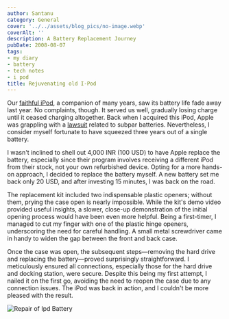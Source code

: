 ```yaml
---
author: Santanu
category: General
cover: '../../assets/blog_pics/no-image.webp'
coverAlt: ''
description: A Battery Replacement Journey
pubDate: 2008-08-07
tags:
- my diary
- battery
- tech notes
- i pod
title: Rejuvenating old I-Pod
---
```



Our [faithful iPod](http://blog.santm.com/2004/03/got-ipod.html), a companion of many years, saw its battery life fade away last year. No complaints, though. It served us well, gradually losing charge until it ceased charging altogether. Back when I acquired this iPod, Apple was grappling with a [lawsuit](http://www.macobserver.com/article/2005/06/02.11.shtml) related to subpar batteries. Nevertheless, I consider myself fortunate to have squeezed three years out of a single battery.

I wasn't inclined to shell out 4,000 INR (100 USD) to have Apple replace the battery, especially since their program involves receiving a different iPod from their stock, not your own refurbished device. Opting for a more hands-on approach, I decided to replace the battery myself. A new battery set me back only 20 USD, and after investing 15 minutes, I was back on the road.

The replacement kit included two indispensable plastic openers; without them, prying the case open is nearly impossible. While the kit's demo video provided useful insights, a slower, close-up demonstration of the initial opening process would have been even more helpful. Being a first-timer, I managed to cut my finger with one of the plastic hinge openers, underscoring the need for careful handling. A small metal screwdriver came in handy to widen the gap between the front and back case.

Once the case was open, the subsequent steps—removing the hard drive and replacing the battery—proved surprisingly straightforward. I meticulously ensured all connections, especially those for the hard drive and docking station, were secure. Despite this being my first attempt, I nailed it on the first go, avoiding the need to reopen the case due to any connection issues. The iPod was back in action, and I couldn't be more pleased with the result.

<Image src={pic1} alt="Repair of Ipd Battery"/>